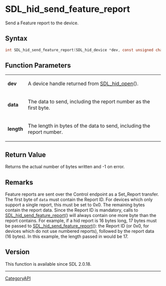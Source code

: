 = SDL_hid_send_feature_report =

Send a Feature report to the device.

== Syntax ==

<syntaxhighlight lang='c'>
int SDL_hid_send_feature_report(SDL_hid_device *dev, const unsigned char *data, size_t length);
</syntaxhighlight>

== Function Parameters ==

{|
|'''dev'''
|A device handle returned from [[SDL_hid_open]]().
|-
|'''data'''
|The data to send, including the report number as the first byte.
|-
|'''length'''
|The length in bytes of the data to send, including the report number.
|}

== Return Value ==

Returns the actual number of bytes written and -1 on error.

== Remarks ==

Feature reports are sent over the Control endpoint as a Set_Report
transfer. The first byte of <code>data</code> must contain the Report ID.
For devices which only support a single report, this must be set to 0x0.
The remaining bytes contain the report data. Since the Report ID is
mandatory, calls to [[SDL_hid_send_feature_report]]() will always contain
one more byte than the report contains. For example, if a hid report is 16
bytes long, 17 bytes must be passed to [[SDL_hid_send_feature_report]]():
the Report ID (or 0x0, for devices which do not use numbered reports),
followed by the report data (16 bytes). In this example, the length passed
in would be 17.

== Version ==

This function is available since SDL 2.0.18.

----
[[CategoryAPI]]


